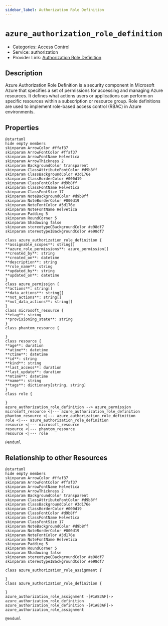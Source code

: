 ```yaml
---
sidebar_label: Authorization Role Definition
---
```


# `azure_authorization_role_definition`

- Categories: Access Control
- Service: authorization
- Provider Link: [Authorization Role Definition](https://learn.microsoft.com/en-us/azure/role-based-access-control/role-definitions)

## Description
Azure Authorization Role Definition is a security component in Microsoft Azure that specifies a set of permissions for accessing and managing Azure resources. It defines what actions users or applications can perform on specific resources within a subscription or resource group. Role definitions are used to implement role-based access control (RBAC) in Azure environments.

## Properties
<ZoomPanPinch>

```kroki imgType="plantuml" imgAlt="Diagram of Authorization Role Definition data model"
@startuml
hide empty members
skinparam ArrowColor #ffaf37
skinparam ArrowFontColor #ffaf37
skinparam ArrowFontName Helvetica
skinparam ArrowThickness 2
skinparam BackgroundColor transparent
skinparam ClassAttributeFontColor #d9b8ff
skinparam ClassBackgroundColor #3d176e
skinparam ClassBorderColor #000d19
skinparam ClassFontColor #d9b8ff
skinparam ClassFontName Helvetica
skinparam ClassFontSize 17
skinparam NoteBackgroundColor #d9b8ff
skinparam NoteBorderColor #000d19
skinparam NoteFontColor #3d176e
skinparam NoteFontName Helvetica
skinparam Padding 5
skinparam RoundCorner 5
skinparam Shadowing false
skinparam stereotypeCBackgroundColor #e98df7
skinparam stereotypeIBackgroundColor #e98df7

class azure_authorization_role_definition {
**assignable_scopes**: string[]
**azure_role_permissions**: azure_permission[]
**created_by**: string
**created_on**: datetime
**description**: string
**role_name**: string
**updated_by**: string
**updated_on**: datetime
}
class azure_permission {
**actions**: string[]
**data_actions**: string[]
**not_actions**: string[]
**not_data_actions**: string[]
}
class microsoft_resource {
**etag**: string
**provisioning_state**: string
}
class phantom_resource {

}
class resource {
**age**: duration
**atime**: datetime
**ctime**: datetime
**id**: string
**kind**: string
**last_access**: duration
**last_update**: duration
**mtime**: datetime
**name**: string
**tags**: dictionary[string, string]
}
class role {

}
azure_authorization_role_definition --> azure_permission
microsoft_resource <|--- azure_authorization_role_definition
phantom_resource <|--- azure_authorization_role_definition
role <|--- azure_authorization_role_definition
resource <|--- microsoft_resource
resource <|--- phantom_resource
resource <|--- role

@enduml
```

</ZoomPanPinch>


## Relationship to other Resources
<ZoomPanPinch>

```kroki imgType="plantuml" imgAlt="Diagram of Authorization Role Definition resource relationships"
@startuml
hide empty members
skinparam ArrowColor #ffaf37
skinparam ArrowFontColor #ffaf37
skinparam ArrowFontName Helvetica
skinparam ArrowThickness 2
skinparam BackgroundColor transparent
skinparam ClassAttributeFontColor #d9b8ff
skinparam ClassBackgroundColor #3d176e
skinparam ClassBorderColor #000d19
skinparam ClassFontColor #d9b8ff
skinparam ClassFontName Helvetica
skinparam ClassFontSize 17
skinparam NoteBackgroundColor #d9b8ff
skinparam NoteBorderColor #000d19
skinparam NoteFontColor #3d176e
skinparam NoteFontName Helvetica
skinparam Padding 5
skinparam RoundCorner 5
skinparam Shadowing false
skinparam stereotypeCBackgroundColor #e98df7
skinparam stereotypeIBackgroundColor #e98df7

class azure_authorization_role_assignment {

}
class azure_authorization_role_definition {

}
azure_authorization_role_assignment -[#1A83AF]-> azure_authorization_role_definition
azure_authorization_role_definition -[#1A83AF]-> azure_authorization_role_assignment

@enduml
```

</ZoomPanPinch>




